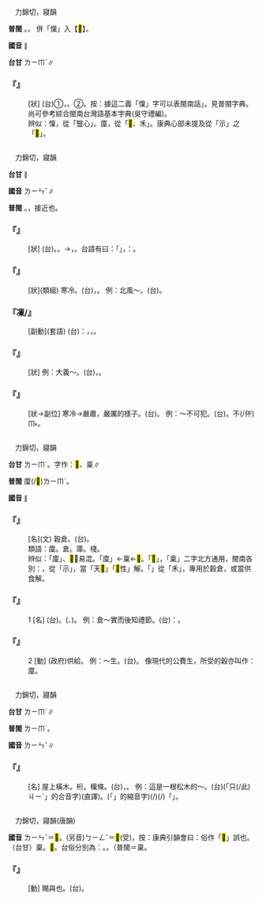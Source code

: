 
=={{ruby|懍|ㄌㄧㄣˇ}}==

　力錦切，寢韻

'''普閩''' {{ruby|(文)|ㄌㄧㆬˋ}}。{{ruby|(白)|ㄌㄨㄣˋ}}。 併「懍」入【<mark>&#xf9f60;</mark>】。

'''國音''' {{ruby|(文)|ㄌㄧㄣˇ}}∥

'''台甘''' <rt>ㄌㄧㆬˋ</rt>∥

    

==='''『{{ruby|懍|ㄌㄧㄣˇ}}』'''===
: [狀] (台)①{{ruby|尊|ㄗㄨㄣ}}{{ruby|敬|ㄍㄧㄥ˪}}，{{ruby|畏|ㄨㄧ˪}}{{ruby|驚|ㄍㄧㆩ}}。②{{ruby|感|ㄍㆰˋ}}{{ruby|覺|ㄍㄚㆶ}}{{ruby|有|ㄨ˫}}{{ruby|危|ㄏㄨㄧˊ}}{{ruby|/|ㆣㄨㄧˊ}}{{ruby|險|ㄏㄧㆰˋ}}。按：據這二義「懍」字可以表閩南話{{ruby|「|ㄌㄨㄣˋ}}」。見普閩字典。尚可參考綜合閩南台灣語基本字典(吳守禮編)。
:辨似：懍，從「豎心」。廩，從「<mark>&#xf8153;</mark>、禾」。康典心部未提及從「示」之「<mark>&#xf9f60;</mark>」。
:
    

=={{ruby|凜|ㄌㄧㄣˇ}}==

　力錦切，寢韻

'''台甘''' {{ruby|(文)|ㄌㄧㆬˋ}}∥

'''國音''' <rt>ㄌㄧㄣˇ</rt>∥

'''普閩''' {{ruby|(文)|ㄌㄧㆬˋ}}。{{ruby|(白)|ㄌㄧㆰˋ}}，接近也。

    

==='''『{{ruby|凜|ㄌㄧㄣˇ}}{{ruby|凜|ㄌㄧㄣˇ}}』'''===
: [狀] (台){{ruby|凜|ㄌㄧㆬˋ}}{{ruby|凜|ㄌㄧㆬˋ}}。{{ruby|寒|ㄏㄢˊ}}{{ruby|冷|ㄌㄧㄥˋ}}。→{{ruby|威|ㄨㄧ}}{{ruby|肅|ㄒㄧㆦㆶ}}，{{ruby|有|ㄨ˫}}{{ruby|威|ㄨㄧ}}{{ruby|嚴|ㆣㄧㆰˊ}}{{ruby|丌|ㆤ}}{{ruby|款|ㄎㄨㄢˋ}}。台語有曰：「{{ruby|威|ㄨㄧ}}{{ruby|風|ㄏㆲ}}{{ruby|凜|ㄌㄧㆬˋ}}{{ruby|凜|ㄌㄧㆬˋ}}」，{{ruby|是|ㄒㄧ˫}}{{ruby|講|ㄍㆲˋ}}{{ruby|→|ㄍㆲ}}：{{ruby|真|ㄐㄧㄣ}}{{ruby|有|ㄨ˫}}{{ruby|威|ㄨㄧ}}{{ruby|風|ㄏㆲ}}。
    

==='''『{{ruby|凜|ㄌㄧㄣˇ}}{{ruby|冽|ㄌㄧㄝˋ}}』'''===
: [狀](類組) 寒冷。(台){{ruby|凜|ㄌㄧㆬˋ}}{{ruby|冽|ㄌㄧㄚㆵ ͘}}，{{ruby|像|ㄑㄧㆫ˫}}{{ruby|/|ㄑㄧㆧ˫}}{{ruby|冰|ㄅㄧㄥ}}{{ruby|<mark>&#xffbf0;</mark>|ㆣㄢ˪}}{{ruby|骨|ㄍㄨㆵ}}{{ruby|丌|ㆤ}}{{ruby|冷|ㄌㄧㄥˋ}}。 例：北風～。(台){{ruby|北|ㄅㄚㆶ}}{{ruby|風|ㄏㆲ}}{{ruby|寒|ㄍㄨㆩˊ}}{{ruby|到|ㄍㄚㆷ}}{{ruby|<mark>&#xffa49;</mark>|ㆠㆤㆷ}}{{ruby|/|ㆠㄨㆤㆷ ͘}}{{ruby|鑽|ㄗㆭ˪}}{{ruby|落|ㄌㄜㆷ ͘}}{{ruby|去|·ㄎㄧ˪}}{{ruby|骨|ㄍㄨㆵ}}{{ruby|頭|ㄊㄠˊ}}{{ruby|內|ㄌㄞ˫}}。
    

==='''『凜/{{ruby|懍|ㄌㄧㄣˇ}}{{ruby|遵|ㄗㄨㄣ}}』'''===
: [副動](套語) (台){{ruby|像|ㄑㄧㆫ˫}}{{ruby|/|ㄑㄧㆧ˫}}{{ruby|講|ㄍㆲˋ}}{{ruby|→|ㄍㆲ}}：{{ruby|敬|ㄍㄧㄥ˪}}{{ruby|遵|ㄗㄨㄣ}}，{{ruby|恪|ㄎㆦㆶ}}{{ruby|遵|ㄗㄨㄣ}}，{{ruby|用|ㄧㄥ˫}}{{ruby|/|ㄧㆲ˫}}{{ruby|嚴|ㆣㄧㆰˊ}}{{ruby|肅|ㄒㄧㆦㆶ}}{{ruby|丌|ㆤ}}{{ruby|態|ㄊㄞ˪}}{{ruby|度|ㄉㆦ˫}}{{ruby|願|ㆣㄨㄢ˫}}{{ruby|照|ㄐㄧㄠ˪}}{{ruby|命|ㆠㄧㄥ˫}}{{ruby|令|ㄌㄧㄥ˫}}{{ruby|執|ㄐㄧㆴ}}{{ruby|行|ㄏㄧㄥˊ}}{{ruby|丌|ㆤ}}{{ruby|意|ㄧ˪}}{{ruby|思|ㄙㄨ˪}}。
    

==='''『{{ruby|凜|ㄌㄧㄣˇ}}{{ruby|然|ㄖㄢˊ}}』'''===
: [狀] 例：大義～。(台){{ruby|偉|ㄨㄧˋ}}{{ruby|大|ㄉㄞ˫}}{{ruby|丌|ㆤ}}{{ruby|義|ㆣㄧ˫}}{{ruby|行|ㄏㄧㄥ˫}}，{{ruby|使|ㄙㄨˋ}}{{ruby|人|ㄌㄤˊ}}{{ruby|感|ㄍㆰˋ}}{{ruby|覺|ㄍㄚㆶ}}{{ruby|嚴|ㆣㄧㆰˊ}}{{ruby|肅|ㄒㄧㆦㆶ}}{{ruby|起|ㄎㄧˋ}}{{ruby|敬|ㄍㄧㄥ˪}}{{ruby|意|ㄧ˪}}。
:
    

==='''『{{ruby|凜|ㄌㄧㄣˇ}}』'''===
: [狀→副位] 寒冷→嚴肅，嚴厲的樣子。(台){{ruby|凜|ㄌㄧㆬˋ}}。 例：～不可犯。(台){{ruby|嚴|ㆣㄧㆰˊ}}{{ruby|肅|ㄒㄧㆦㆶ}}{{ruby|令|ㄌㄧㄥ˫}}{{ruby|人|ㆢㄧㄣˊ}}{{ruby|/|ㄌㄧㄣˊ}}{{ruby|起|·ㄎㄧˋ}}{{ruby|寒|ㄍㄨㆩˊ}}。{{ruby|感|ㄍㆰˋ}}{{ruby|覺|ㄍㄚㆶ}}{{ruby|威|ㄨㄧ}}{{ruby|嚴|ㆣㄧㆰˊ}}不(/伓)<rt>ㆬ˫</rt>{{ruby|敢|ㄍㆩˋ}}{{ruby|去|·ㄎㄧ˪}}{{ruby|沖|ㄑㄧㆲ}}{{ruby|犯|ㄏㄨㄢ˫}}{{ruby|著|ㄉㄧㄜㆷ ͘}}。
    

=={{ruby|廩|ㄌㄧㄣˇ}}==

　力錦切，寢韻

'''台甘''' <rt>ㄌㄧㆬˋ</rt>。字作：<mark>&#xf9f61;</mark>、稟∥

'''普閩''' 廩(/<mark>&#xf9f61;</mark>)<rt>ㄌㄧㆬˋ</rt>。

'''國音''' {{ruby|(文)|ㄌㄧㄣˇ}}∥

    

==='''『{{ruby|倉|ㄘㄤ}}{{ruby|廩|ㄌㄧㄣˇ}}』'''===
: [名](文) 穀倉。(台){{ruby|粟|ㄑㄧㆤㆶ}}{{ruby|倉|ㄘㆭ}}。
:類語：廩。倉。庫。棧。
:
:辨似：「廩」、<mark>&#xf9973;</mark>，易混。「廩」←稟←<mark>&#xf9974;</mark>。「<mark>&#xf9973;</mark>」，「稟」二字北方通用，閩南各別：{{ruby|<mark>&#xf9973;</mark>|ㄅㄧㄥˇ}}，從「示」，當「天<mark>&#xf9973;</mark>」「<mark>&#xf9973;</mark>性」解。「{{ruby|稟|ㄌㄧㄣˇ}}」從「禾」，專用於穀倉，或當供食解。
:
    

==='''『{{ruby|廩|ㄌㄧㄣˇ}}』'''===
:1  [名] (台){{ruby|糧|ㄋㄧㄨˊ}}{{ruby|食|ㄒㄧㆵ ͘}}{{ruby|丌|ㆤ}}{{ruby|倉|ㄘㆭ}}{{ruby|庫|ㄎㆦ˪}}。({{ruby|米|ㆠㄧˋ}}{{ruby|倉|ㄘㆭ}}、{{ruby|粟|ㄑㄧㆤㆶ}}{{ruby|倉|ㄘㆭ}})。 例：倉～實而後知禮節。(台){{ruby|比|ㄅㄧˋ}}{{ruby|喻|ㆡㄨ˫}}{{ruby|/|ㆢㄧ˫}}{{ruby|/|ㄌㄨ˫}}：{{ruby|先|ㄒㄧㄥ}}{{ruby|食|ㄐㄧㄚㆷ ͘}}{{ruby|會|ㄨㆤ˫}}{{ruby|/|ㆤ˫}}{{ruby|飽|ㄅㄚˋ}}{{ruby|即|ㄐㄧㄚㆷ}}{{ruby|來|ㄌㄞˊ}}{{ruby|講|ㄍㄤˋ}}{{ruby|究|ㄍㄧㄨ˪}}{{ruby|識|ㆠㄚㆵ}}{{ruby|禮|ㄌㆤˋ}}{{ruby|數|ㄙㆦ˪}}。
    

==='''『{{ruby|廩|ㄌㄧㄣˇ}}』'''===
:2  [動] (政府)供給。 例：～生。(台){{ruby|由|ㄧㄨˊ}}{{ruby|政|ㄐㄧㄥ˪}}{{ruby|府|ㄏㄨˋ}}{{ruby|供|ㄍㄧㆲ}}{{ruby|給|ㄍㄧㆵ}}{{ruby|穀|ㄍㆦㆶ}}{{ruby|食|ㄒㄧㆵ ͘}}{{ruby|丌|ㆤ}}{{ruby|生|ㄒㄧㄥ}}{{ruby|員|ㄨㄢˊ}}。 像現代的公費生，所受的穀亦叫作：廩。
    

=={{ruby|檁|ㄌㄧㄣˇ}}==

　力錦切，寢韻

'''台甘''' <rt>ㄌㄧㆬˋ</rt>∥

'''普閩''' <rt>ㄌㄧㆬˋ</rt>。

'''國音''' <rt>ㄌㄧㄣˇ</rt>∥

    

==='''『{{ruby|檁|ㄌㄧㄣˇ}}』'''===
: [名] 屋上橫木。桁。檁條。(台){{ruby|橫|ㄏㄨㆮˊ}}{{ruby|脊|ㄐㄧㆵ}}，{{ruby|楹|ㆥˊ}}{{ruby|/|ㆪˊ}}{{ruby|仔|ㄚ}}。 例：這是一根松木的～。(台){{ruby|<mark>&#xffacb;</mark>|ㄗㆤ}}(「只(/此)<rt>ㄐㄧˋ</rt>{{ruby|個|ㆤˊ}}」的合音字){{ruby|是|ㄒㄧ˫}}{{ruby|一|ㄐㄧㆵ ͘}}{{ruby|枝|ㄍㄧ}}{{ruby|松|ㄐㄧㄥˊ}}{{ruby|樹|ㄑㄧㄨ˫}}{{ruby|材|ㄗㄞˊ}}{{ruby|丌|ㆤ}}{{ruby|桷|ㄍㄚㆶ}}{{ruby|仔|ㄚ}}(直譯)。{{ruby|<mark>&#xffb50;</mark>|ㄐㄧㆵ}}(「{{ruby|此|ㄐㄧˋ}}{{ruby|一|ㄐㄧㆵ ͘}}」的縮音字)(/{{ruby|此|ㄐㄧㆵ}}){{ruby|枝|ㄍㄧ}}{{ruby|桷|ㄍㄚㆶ}}{{ruby|仔|ㄚ}}(/{{ruby|桷|ㄍㄚㆶ}}{{ruby|枝|ㄍㄧ}}){{ruby|丌|ㆤ}}{{ruby|料|ㄌㄧㄠ˫}}{{ruby|是|ㄒㄧ˫}}「{{ruby|松|ㄐㄧㄥˊ}}{{ruby|木|ㆠㆦㆶ ͘}}」。
    

=={{ruby|稟|ㄌㄧㄣˇ}}==

　力錦切，寢韻(唐韻)

'''國音''' <rt>ㄌㄧㄣˇ</rt>＝<mark>&#xf9973;</mark>。(另音)<rt>ㄅㄧㄥˇ</rt>{{ruby|/|ㄅㄧㄣˇ}}＝<mark>&#xf9973;</mark>(受)，按：康典引韻會曰：俗作「<mark>&#xf9973;</mark>」誤也。（台甘）稟{{ruby|，|ㄌㄧㆬˋ}}{{ruby|、|ㄅㄧㄣˋ}}。<mark>&#xf9973;</mark>{{ruby|，|ㄅㄧㄥˋ}}{{ruby|、|ㄅㄧㄣˋ}}。台俗分別為：{{ruby|稟|ㄌㄧㆬˋ}}{{ruby|生|ㄒㄧㄥ}}。{{ruby|拜|ㄅㄞ˪}}{{ruby|<mark>&#xf9973;</mark>|ㄅㄧㄣˋ}}。（普閩{{ruby|）|ㄅㄧㄣˇ}}＝稟。

    

==='''『{{ruby|稟|ㄌㄧㄣˇ}}』'''===
: [動] 賜與也。(台){{ruby|賞|ㄒㄧㆫˋ}}{{ruby|/|ㄒㄧㆧˋ}}{{ruby|賜|ㄙㄨ˪}}。
    
